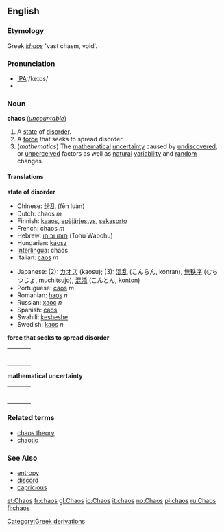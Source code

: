 ==English==

===Etymology===
Greek ''[[khaos]]'' 'vast chasm, void'.

===Pronunciation===
*[[w:International Phonetic Alphabet|IPA]]:/keɪɒs/
*{{audio|en-us-chaos.ogg|Audio (US)}}

=== Noun ===
'''chaos''' (''[[uncountable]]'')
#A [[state]] of [[disorder]].
#A [[force]] that seeks to spread disorder.
#(''mathematics'') The [[mathematical]] [[uncertainty]] caused by [[undiscovered]], or [[unperceived]] factors as well as [[natural]] [[variability]] and [[random]] changes.

==== Translations ====
'''state of disorder'''
{{top}}
*Chinese: [[纷乱]] (fēn luàn)
*Dutch: chaos ''m''
*Finnish: [[kaaos]], [[epäjärjestys]], [[sekasorto]]
*French: chaos ''m''
*Hebrew: [[תוהו ובוהו]] (Tohu Wabohu)
*Hungarian: [[káosz]]
*[[Interlingua]]: chaos
*Italian: [[caos#Italian|caos]] ''m''
{{mid}}
*Japanese: (2): [[カオス]] (kaosu); (3): [[混乱]] (こんらん, konran), [[無秩序]] (むちつじょ, muchitsujo), [[混沌]] (こんとん, konton)
*Portuguese: [[caos#Portuguese|caos]] ''m''
*Romanian: [[haos]] ''n''
*Russian: [[хаос]] ''n''
*Spanish: [[caos#Spanish|caos]]
*Swahili: [[kesheshe]]
*Swedish: [[kaos]] ''n''
{{bottom}}

'''force that seeks to spread disorder'''
{| border=0  width=100%
|-
|bgcolor="#FFFFE0" valign=top width=48%|
{|
|}
| width=1% |
|bgcolor="#FFFFE0" valign=top width=48%|
{|
|}
|}

'''mathematical uncertainty'''
{| border=0  width=100%
|-
|bgcolor="#FFFFE0" valign=top width=48%|
{|
|}
| width=1% |
|bgcolor="#FFFFE0" valign=top width=48%|
{|
|}
|}

===Related terms===
*[[chaos theory]]
*[[chaotic]]

===See Also===
*[[entropy]]
*[[discord]]
*[[capricious]]

[[Category:Greek derivations]]

[[et:Chaos]]
[[fr:chaos]]
[[gl:Chaos]]
[[io:Chaos]]
[[it:chaos]]
[[no:Chaos]]
[[pl:chaos]]
[[ru:Chaos]]
[[fi:chaos]]